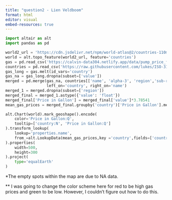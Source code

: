 ```yaml
---
title: "question2 - Lien Veldboom"
format: html
editor: visual
embed-resources: true
---
```


```python
import altair as alt
import pandas as pd
```

```python
world2_url = 'https://cdn.jsdelivr.net/npm/world-atlas@2/countries-110m.json'
world = alt.topo_feature(world2_url, feature='countries')
gas = pd.read_csv('https://calvin-data304.netlify.app/data/pump_price_for_gasoline_us_per_liter.csv')
countries = pd.read_csv('https://raw.githubusercontent.com/lukes/ISO-3166-Countries-with-Regional-Codes/master/all/all.csv')
gas_long = gas.melt(id_vars='country')
gas_na = gas_long.dropna(subset=['value'])
merged = pd.merge(gas_na, countries[['name', 'alpha-3', 'region','sub-region']], how='left',
                  left_on='country', right_on='name')
merged_1 = merged.dropna(subset=['region'])
merged_final = merged_1.astype({'value': 'float'})
merged_final['Price in Gallon'] = merged_final['value']*3.78541
mean_gas_prices = merged_final.groupby('country')['Price in Gallon'].mean().reset_index()
```

```python

alt.Chart(world).mark_geoshape().encode(
    color='Price in Gallon:Q',
    tooltip=['country:N', 'Price in Gallon:Q']
).transform_lookup(
    lookup='properties.name',
    from_=alt.LookupData(mean_gas_prices,key ='country',fields=['country','Price in Gallon'])
).properties(
    width=500,
    height=300
).project(
    type='equalEarth'
)

```

\*The empty spots within the map are due to NA data.

\*\* I was going to change the color scheme here for red to be high gas prices and green to be low. However, I couldn't figure out how to do this.
